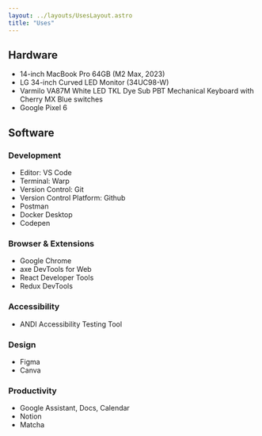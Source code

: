 ```yaml
---
layout: ../layouts/UsesLayout.astro
title: "Uses"
---
```


## Hardware
- 14-inch MacBook Pro 64GB (M2 Max, 2023)
- LG 34-inch Curved LED Monitor (34UC98-W)
- Varmilo VA87M White LED TKL Dye Sub PBT Mechanical Keyboard with Cherry MX Blue switches
- Google Pixel 6

## Software

### Development
- Editor: <LinkButton href="https://code.visualstudio.com">VS Code</LinkButton>
- Terminal: <LinkButton href="https://www.warp.dev">Warp</LinkButton>
- Version Control: <LinkButton href="https://git-scm.com">Git</LinkButton>
- Version Control Platform: <LinkButton href="https://github.com/rachelslurs">Github</LinkButton>
- <LinkButton href="https://www.postman.com">Postman</LinkButton>
- <LinkButton href="https://www.docker.com/products/docker-desktop">Docker Desktop</LinkButton>
- <LinkButton href="https://codepen.io/rachelslurs">Codepen</LinkButton>

### Browser & Extensions
- <LinkButton href="https://www.google.com/chrome/">Google Chrome</LinkButton>
- <LinkButton href="https://www.deque.com/axe/devtools/web-accessibility/">axe DevTools for Web</LinkButton>
- <LinkButton href="https://react.dev/learn/react-developer-tools">React Developer Tools</LinkButton>
- <LinkButton href="https://github.com/reduxjs/redux-devtools">Redux DevTools</LinkButton>


### Accessibility
- <LinkButton href="https://www.ssa.gov/accessibility/andi/help/install.html">ANDI Accessibility Testing Tool</LinkButton>

### Design
- <LinkButton href="https://www.figma.com">Figma</LinkButton>
- <LinkButton href="https://www.canva.com">Canva</LinkButton>

### Productivity
- Google Assistant, Docs, Calendar
- Notion
- Matcha